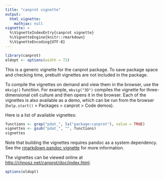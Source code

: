 ```yaml
---
title: "canprot vignette"
output:
  html_vignette:
    mathjax: null
vignette: >
  %\VignetteIndexEntry{canprot vignette}
  %\VignetteEngine{knitr::rmarkdown}
  %\VignetteEncoding{UTF-8}
---
```


```r
library(canprot)
oldopt <- options(width = 72)
```

This is a generic vignette for the canprot package.
To save package space and checking time, prebuilt vignettes are not included in the package.

To compile the vignettes on demand and view them in the browser, use the `mkvig()` function.
For example, `mkvig("3D")` compiles the vignette for three-dimensional cell culture and then opens it in the browser.
Each of the vignettes is also available as a demo, which can be run from the browser (`help.start()` > Packages > canprot > Code demos).

Here is a list of available vignettes:
```r
functions <- grep("pdat_", ls("package:canprot"), value = TRUE)
vignettes <- gsub("pdat_", "", functions)
vignettes
```

Note that building the vignettes requires pandoc as a system dependency.
See the [rmarkdown pandoc vignette](https://CRAN.R-project.org/package=rmarkdown/vignettes/pandoc.html) for more information.

The vignettes can be viewed online at <http://chnosz.net/canprot/doc/index.html>.

```r
options(oldopt)
```
